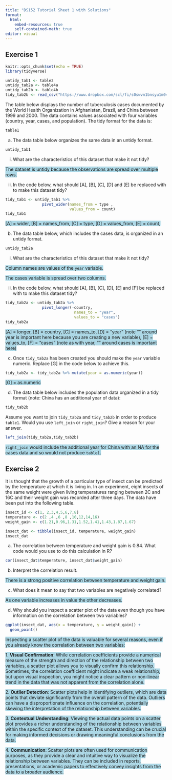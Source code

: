 ```yaml
---
title: "DS152 Tutorial Sheet 1 with Solutions"
format: 
  html:
    embed-resources: true
    self-contained-math: true
editor: visual
---
```




## Exercise 1

```r
knitr::opts_chunk$set(echo = TRUE)
library(tidyverse)

untidy_tab1 <- table2
untidy_tab2a <- table4a
untidy_tab2b <- table4b
tidy_tab2b <- read_csv("https://www.dropbox.com/scl/fi/s0swvn1bnsyu1m04ewza5/tidy_tab2b.csv?rlkey=lwc63zi4o4g9st4787y1zo6jc&raw=1")

```

The table below displays the number of tuberculosis cases documented by the World Health Organization in Afghanistan, Brazil, and China between 1999 and 2000. The data contains values associated with four variables (country, year, cases, and population). The tidy format for the data is:

```r
table1
```


(a) The data table below organizes the same data in an untidy format. 


```r
untidy_tab1
```


(i) What are the characteristics of this dataset that make it not tidy? 

  <span style="background-color: lightblue;"> The dataset is untidy because the observations are spread over multiple rows.</span>


(ii) In the code below, what should [A], [B], [C], [D] and [E] be replaced with to make this dataset tidy? 


```r
tidy_tab1 <- untidy_tab1 %>% 
                pivot_wider(names_from = type ,
                            values_from = count)
tidy_tab1
```

<span style="background-color: lightblue;"> 
[A] = wider,
[B] = names_from,
[C] = type,
[D] = values_from,
[E] = count,
</span>

(b) The data table below, which includes the cases data, is organized in an untidy format. 


```r
untidy_tab2a
```


(i) What are the characteristics of this dataset that make it not tidy? 

<span style="background-color: lightblue;"> Column names are values of the `year` variable. </span>
  
<span style="background-color: lightblue;"> The cases variable is spread over two columns.</span>
  
(ii) In the code below, what should [A], [B], [C], [D], [E] and [F] be replaced with to make this dataset tidy? 


```r
tidy_tab2a <- untidy_tab2a %>%  
                pivot_longer(-country,
                              names_to = "year",
                              values_to = "cases")
tidy_tab2a
```

<span style="background-color: lightblue;">
[A] = longer,
[B] = country,
[C] = names_to,
[D] = "year" (note "" around year is important here because you are creating a new variable),
[E] = values_to,
[F] = "cases" (note as with year, "" around cases is important here)
</span>


(c) Once `tidy_tab2a` has been created you should make the `year` variable numeric. Replace [G] in the code below to achieve this.   

```r
tidy_tab2a <- tidy_tab2a %>% mutate(year = as.numeric(year))
```

<span style="background-color: lightblue;">[G] = as.numeric</span>

(d) The data table below includes the population data organized in a tidy format (note: China has an additional year of data): 

```r
tidy_tab2b
```


Assume you want to join `tidy_tab2a` and `tidy_tab2b` in order to produce `table1`. Would you use `left_join` or `right_join`? Give a reason for your answer.  

```r
left_join(tidy_tab2a,tidy_tab2b)
```

<span style="background-color: lightblue;">`right_join` would include the additional year for China with an NA for the cases data and so would not produce `table1`. </span>


## Exercise 2

It is thought that the growth of a particular type of insect can be predicted by the temperature at which it is living in. In an experiment, eight insects of the same weight were given living temperatures ranging between 2\textsuperscript{o}C and 16\textsuperscript{o}C and their weight gain was recorded after three days. The data have been put into the following table.

```r
insect_id <- c(1, 2,3,4,5,6,7,8)
temperature <- c(2 ,4 ,6 ,8 ,10,12,14,16)
weight_gain <- c(1.21,0.96,1.31,1.52,1.41,1.43,1.87,1.67)

insect_dat <- tibble(insect_id, temperature, weight_gain)
insect_dat
```

(a)  The correlation between temperature and weight gain is 0.84. What code would you use to do this calculation in R?

```r
cor(insect_dat$temperature, insect_dat$weight_gain)
```

(b) Interpret the correlation result.

<span style="background-color: lightblue;">There is a strong positive correlation between temperature and weight gain.</span>

(c) What does it mean to say that two variables are negatively correlated?

<span style="background-color: lightblue;">As one variable increases in value the other decreases. </span>

(d) Why should you inspect a scatter plot of the data even though you have information on the correlation between two variables?

```r
ggplot(insect_dat, aes(x = temperature, y = weight_gain)) +
  geom_point()
```

<span style="background-color: lightblue;">Inspecting a scatter plot of the data is valuable for several reasons, even if you already know the correlation between two variables:</span>

<span style="background-color: lightblue;">1. **Visual Confirmation**: While correlation coefficients provide a numerical measure of the strength and direction of the relationship between two variables, a scatter plot allows you to visually confirm this relationship. Sometimes, the correlation coefficient might indicate a weak relationship, but upon visual inspection, you might notice a clear pattern or non-linear trend in the data that was not apparent from the correlation alone.</span>

<span style="background-color: lightblue;">2. **Outlier Detection**: Scatter plots help in identifying outliers, which are data points that deviate significantly from the overall pattern of the data. Outliers can have a disproportionate influence on the correlation, potentially skewing the interpretation of the relationship between variables.</span>

<span style="background-color: lightblue;">3. **Contextual Understanding**: Viewing the actual data points on a scatter plot provides a richer understanding of the relationship between variables within the specific context of the dataset. This understanding can be crucial for making informed decisions or drawing meaningful conclusions from the data.</span>

<span style="background-color: lightblue;">4. **Communication**: Scatter plots are often used for communication purposes, as they provide a clear and intuitive way to visualize the relationship between variables. They can be included in reports, presentations, or academic papers to effectively convey insights from the data to a broader audience.</span>


